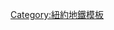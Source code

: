 {{鐵道路線|
| 模板名稱 = 紐約地鐵A線
| 名稱 = [[File:NYCS-bull-trans-A.svg|紐約地鐵A線|30px]] [[紐約地鐵A線]]
| 代表色 = {{MTA color|A}}
| 背景顏色 = #FFFFFF
| 車站列表 = {{Navbox|subgroup
|groupstyle = background: #ececec; text-align: center; width: 8%;
|liststyle = text-align: left;
|group1= '''主線'''
|group1style= border-right:solid 5px #{{NYCS color|blue}}; 
|list1= [[英伍德-207街車站|英伍德-207街]] - [[迪克曼街車站 (IND第八大道線)|迪克曼街]] - [[190街車站|190街]] - [[181街車站 (IND第八大道線)|181街]] - [[175街車站 (IND第八大道線)|175街]] - [[168街車站|168街]] - [[163街-阿姆斯特丹大道車站|163街-阿姆斯特丹大道]] - [[155街車站 (IND第八大道線)|155街]] - [[145街車站 (IND線)|145街]] - [[135街車站 (IND第八大道線)|135街]] - [[125街車站 (IND第八大道線)|125街]] - [[116街車站 (IND第八大道線)|116街]] - [[教堂公園道-110街車站 (IND第八大道線)|教堂公園道-110街]] - [[103街車站 (IND第八大道線)|103街]] - [[96街車站 (IND第八大道線)|96街]] - [[86街車站 (IND第八大道線)|86街]] - [[81街-自然歷史博物館車站|81街-自然歷史博物館]] - [[72街車站 (IND第八大道線)|72街]] - [[59街-哥倫布圓環車站|59街-哥倫布圓環]] - [[50街車站 (IND線)|50街]] - [[時報廣場-42街／港務局客運總站車站|42街-港務局客運總站]] - [[34街-賓州車站 (IND第八大道線)|34街-賓州]] - [[23街車站 (IND第八大道線)|23街]] - [[14街／第八大道車站|14街]] - [[西四街-華盛頓廣場車站|西四街-華盛頓廣場]] - [[泉街車站 (IND第八大道線)|泉街]] - [[堅尼街車站 (IND第八大道線)|堅尼街]] - [[錢伯斯街-世界貿易中心／公園廣場／科特蘭街車站|錢伯斯街-世界貿易中心]] - [[福爾頓街車站|百老匯-納蘇街]] - [[高街車站 (IND第八大道線)|高街]] - [[傑伊街-都會科技車站|傑伊街-都會科技]] - [[霍伊特-歇爾美角街車站|霍伊特-歇爾美角街]] - [[拉法葉大道車站 (IND福爾頓街線)|拉法葉大道]] - [[克林頓-華盛頓大道車站 (IND福爾頓街線)|克林頓-華盛頓大道]] - [[富蘭克林大道-福爾頓街車站|富蘭克林大道]] - [[諾斯特蘭大道車站 (IND福爾頓街線)|諾斯特蘭大道]] - [[京斯頓-羅普大道車站|京斯頓-羅普大道]] - [[猶提卡大道車站|猶提卡大道]] - [[勞夫大道車站 (IND福爾頓街線)|勞夫大道]] - [[洛克威大道車站 (IND福爾頓街線)|洛克威大道]] - [[百老匯交匯車站|百老匯交匯]] - [[自由大道車站|自由大道]] - [[凡希克凌大道車站 (IND福爾頓街線)|凡希克凌大道]] - [[牧者大道車站|牧者大道]] - [[尤克利德大道車站 (IND福爾頓街線)|尤克利德大道]] - [[格蘭特大道車站 (IND福爾頓街線)|格蘭特大道]] - [[80街車站 (IND福爾頓街線)|80街]] - [[88街車站|88街]] - [[洛克威林蔭路車站|洛克威林蔭路]]
|group2= '''福爾頓街線'''
|group2style= border-right:solid 5px #{{NYCS color|blue}};
|list2= [[104街車站 (IND福爾頓街線)|104街]] - [[111街車站 (IND福爾頓街線)|111街]] - [[臭氧公園-勒弗茲林蔭路車站|臭氧公園-勒弗茲林蔭路]]
|group3= '''洛克威大道線'''
|group3style= border-right:solid 5px #{{NYCS color|blue}};
|list3= <table style="margin:auto"><tr><td rowspan='2' nowrap='nowrap'>[[水道賽馬場車站|水道賽馬場]] - [[水道-北導管大道車站|水道-北導管大道]] - [[霍華德海灘-JFK機場車站|霍華德海灘-JFK機場]] - [[寬水道車站|寬水道]]&lt;</td><td>[[海灘67街車站|海灘67街]] - [[海灘60街車站|海灘60街]] - [[海灘44街車站|海灘44街]] - [[海灘36街車站|海灘36街]] - [[海灘25街車站|海灘25街]] - [[遠洛克威-莫特大道車站|遠洛克威-莫特大道]]</td></tr>
<tr><td>[[海灘90街車站|海灘90街]] - [[海灘98街車站|海灘98街]] - [[海灘105街車站|海灘105街]] - [[洛克威公園-海灘116街車站|洛克威公園-海灘116街]]</td></tr></table>
}}
}}<noinclude>
[[Category:紐約地鐵模板]]
</noinclude>